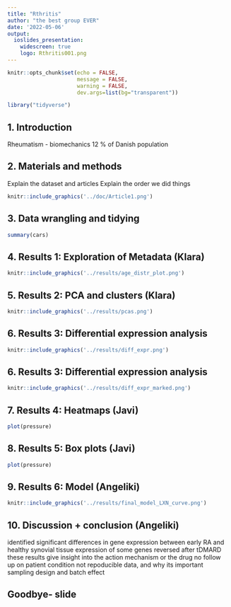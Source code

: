 ```yaml
---
title: "Rthritis"
author: "the best group EVER"
date: '2022-05-06'
output: 
  ioslides_presentation:
    widescreen: true
    logo: Rthritis001.png
---
```


<style type="text/css">
slides > slide:not(.nobackground):after {
  content: '';
}
</style>

<style>
    #log1 > p {
      margin-top: -50px;
    }
    #log2 > p {
      margin-top: -50px;
    }
</style>


```r
knitr::opts_chunk$set(echo = FALSE,
                      message = FALSE,
                      warning = FALSE,
                      dev.args=list(bg="transparent"))
```

```r
library("tidyverse")
```

## 1. Introduction

Rheumatism - biomechanics
12 % of Danish population


## 2. Materials and methods

Explain the dataset and articles
Explain the order we did things
```r
knitr::include_graphics('../doc/Article1.png')
```
## 3. Data wrangling and tidying

```r
summary(cars)
```

## 4. Results 1: Exploration of Metadata (Klara)

```r
knitr::include_graphics('../results/age_distr_plot.png')
```

## 5. Results 2: PCA and clusters (Klara) 

```r
knitr::include_graphics('../results/pcas.png')
```

## 6. Results 3: Differential expression analysis {#log1}


```r
knitr::include_graphics('../results/diff_expr.png')
```

## 6. Results 3: Differential expression analysis {#log2}

```r
knitr::include_graphics('../results/diff_expr_marked.png')
```



## 7. Results 4: Heatmaps (Javi)

```r
plot(pressure)
```

## 8. Results 5: Box plots (Javi)

```r
plot(pressure)
```

## 9. Results 6: Model (Angeliki)

```r
knitr::include_graphics('../results/final_model_LXN_curve.png')
```

## 10. Discussion + conclusion (Angeliki)

identified significant differences in gene expression between early RA and healthy synovial tissue
expression of some genes reversed after tDMARD
these results give insight into the action mechanism or the drug
no follow up on patient condition
not repoducible data, and why its important
sampling design and batch effect

## Goodbye- slide



